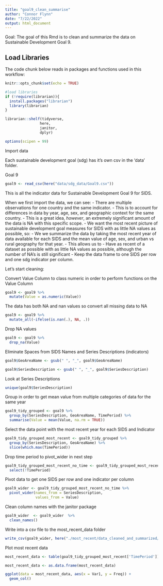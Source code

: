 ```yaml
---
title: "goal9_clean_summarise"
author: "Connor Flynn"
date: "7/22/2022"
output: html_document
---
```


Goal: The goal of this Rmd is to clean and summarize the data on Sustainable Development Goal 9.


## Load Libraries

The code chunk below reads in packages and functions used in this workflow:

```r
knitr::opts_chunk$set(echo = TRUE)

#load libraries
if (!require(librarian)){
  install.packages("librarian")
  library(librarian)
}

librarian::shelf(tidyverse,
                here,
                janitor,
                dplyr)

options(scipen = 99)
```


Import data

Each sustainable development goal (sdg) has it's own csv in the 'data' folder. 

Goal 9
```r
goal9 <- read_csv(here("data/sdg_data/Goal9.csv"))

```


This is all the indicator data for Sustainable Development Goal 9 for SIDS.

When we first import the data, we can see:
  - There are multiple observations for one country and the same indicator. 
      - This is to account for differences in data by year, age, sex, and geographic context for the same country.
      - This is a great idea, *however*, an extremely significant amount of the data is NA with this specific scope. 
  - We want the most recent picture of sustainable development goal measures for SIDS with as little NA values as possible, so:
      - We we summarize the data by taking the most recent year of data available for each SIDS and the mean value of age, sex, and urban vs rural geography for that year. 
      - This allows us to
        - Have as recent of a dataset as possible with as little NA values as possible, although the number of NA's is still significant
        - Keep the data frame to one SIDS per row and one sdg indicator per column.
      
Let's start cleaning:




Convert Value Column to class numeric in order to perform functions on the Value Column
```r
goal9 <- goal9 %>% 
  mutate(Value = as.numeric(Value))
```


The data has both NA and nan values so convert all missing data to NA

```r
goal9 <- goal9 %>% 
  mutate_all(~ifelse(is.nan(.), NA, .))

```


Drop NA values
```r
goal9 <- goal9 %>% 
  drop_na(Value)
```



Eliminate Spaces from SIDS Names and Series Descriptions (indicators)
```r
goal9$GeoAreaName <- gsub(" ", "_", goal9$GeoAreaName)

goal9$SeriesDescription <- gsub(" ", "_", goal9$SeriesDescription)
```


Look at Series Descriptions
```r
unique(goal9$SeriesDescription)
```



Group in order to get mean value from multiple categories of data for the same year
```r

goal9_tidy_grouped <- goal9 %>% 
  group_by(SeriesDescription, GeoAreaName, TimePeriod) %>% 
  summarise(Value = mean(Value, na.rm = TRUE))
```


Select the data point with the most recent year for each SIDS and Indicator
```r
goal9_tidy_grouped_most_recent <- goal9_tidy_grouped %>% 
  group_by(SeriesDescription, GeoAreaName) %>% 
  slice(which.max(TimePeriod))
```

Drop time period to pivot_wider in next step
```r
goal9_tidy_grouped_most_recent_no_time <- goal9_tidy_grouped_most_recent %>% 
  select(!TimePeriod)
```

Pivot data to get one SIDS per row and one indicator per column
```r
goal9_wider <- goal9_tidy_grouped_most_recent_no_time %>% 
  pivot_wider(names_from = SeriesDescription,
              values_from = Value)
```


Clean column names with the janitor package
```r
goal9_wider  <- goal9_wider  %>% 
  clean_names()

```

Write into a csv file to the most_recent_data folder

```r
write_csv(goal9_wider, here("./most_recent/data_cleaned_and_summarized/goal9_most_recent.csv"))
```


Plot most recent data 

```r
most_recent_data <- table(goal9_tidy_grouped_most_recent['TimePeriod'])

most_recent_data <- as.data.frame(most_recent_data)
```


```r
ggplot(data = most_recent_data, aes(x = Var1, y = Freq)) +
  geom_col()
```